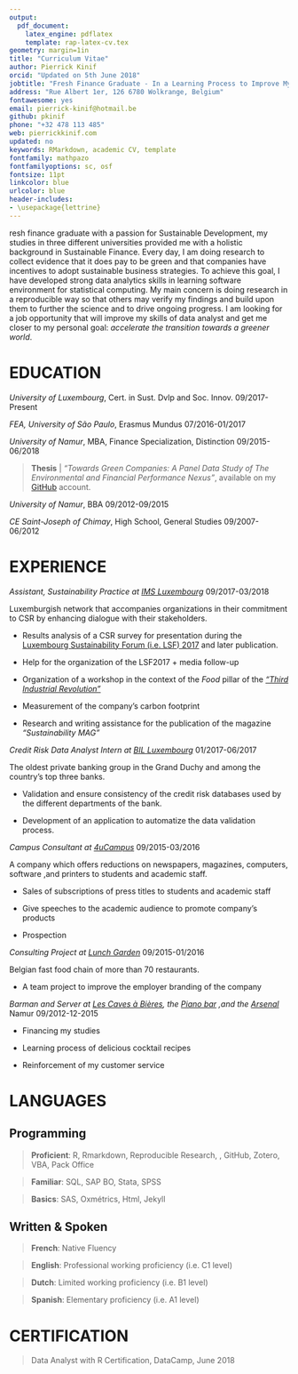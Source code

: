 ```yaml
---
output: 
  pdf_document:
    latex_engine: pdflatex
    template: rap-latex-cv.tex
geometry: margin=1in
title: "Curriculum Vitae"
author: Pierrick Kinif
orcid: "Updated on 5th June 2018"
jobtitle: "Fresh Finance Graduate - In a Learning Process to Improve My Data Analytics Skills"
address: "Rue Albert 1er, 126 6780 Wolkrange, Belgium"
fontawesome: yes
email: pierrick-kinif@hotmail.be
github: pkinif
phone: "+32 478 113 485"
web: pierrickkinif.com
updated: no
keywords: RMarkdown, academic CV, template
fontfamily: mathpazo
fontfamilyoptions: sc, osf
fontsize: 11pt
linkcolor: blue
urlcolor: blue
header-includes:
- \usepackage{lettrine}
---
```

\vspace{1cm}

\lettrine{F}resh finance graduate with a passion for Sustainable Development, my studies in three different universities provided me with a holistic background in Sustainable Finance. Every day, I am doing research to collect evidence that it does pay to be green and that companies have incentives to adopt sustainable business strategies. To achieve this goal, I have developed strong data analytics skills in learning software environment for statistical computing. My main concern is doing research in a reproducible way so that others may verify my findings and build upon them to further the science and to drive ongoing progress. I am looking for a job opportunity that will improve my skills of data analyst and get me closer to my personal goal: *accelerate the transition towards a greener world*. 

# EDUCATION

*University of Luxembourg*, Cert. in Sust. Dvlp and Soc. Innov. \hfill 09/2017-Present

*FEA, University of São Paulo*, Erasmus Mundus \hfill 07/2016-01/2017

*University of Namur*, MBA, Finance Specialization, Distinction \hfill 09/2015-06/2018  

> **Thesis** | *"Towards Green Companies: A Panel Data Study of The Environmental and Financial Performance Nexus"*, available on my [GitHub](https://github.com/pkinif/Thesis) account.

*University of Namur*, BBA \hfill 09/2012-09/2015

*CE Saint-Joseph of Chimay*, High School, General Studies \hfill 09/2007-06/2012

# EXPERIENCE

*Assistant, Sustainability Practice at [IMS Luxembourg](http://imslux.lu/)* \hfill 09/2017-03/2018

Luxemburgish network that accompanies organizations in their commitment to CSR by enhancing dialogue with their stakeholders.

- Results analysis of a CSR survey for presentation during the [Luxembourg Sustainability Forum (i.e. LSF) 2017](https://www.youtube.com/watch?v=GIjwK_j_HyY) and later publication. 

- Help for the organization of the LSF2017 + media follow-up 

- Organization of a workshop in the context of the *Food* pillar of the [*"Third Industrial Revolution"*](http://www.troisiemerevolutionindustrielle.lu/)

- Measurement of the company's carbon footprint

- Research and writing assistance for the publication of the magazine *"Sustainability MAG"*

*Credit Risk Data Analyst Intern at [BIL Luxembourg](https://www.bil.com/fr/Pages/index.aspx)* \hfill 01/2017-06/2017

The oldest private banking group in the Grand Duchy and among the country’s top three banks. 

- Validation and ensure consistency of the credit risk databases used by the different departments of the bank.

- Development  of an application to automatize the data validation process.

*Campus Consultant at [4uCampus](https://www.4ucampus.be/fr/)* \hfill 09/2015-03/2016

A company which offers reductions on newspapers, magazines, computers, software ,and printers to students and academic staff.

- Sales of subscriptions of press titles to students and academic staff

- Give speeches to the academic audience to promote company's products 

- Prospection 

*Consulting Project at [Lunch Garden](https://www.lunchgarden.be/fr?gclid=EAIaIQobChMIx6rm_s282wIVhJ3VCh1brww1EAAYASAAEgK7A_D_BwE)* \hfill 09/2015-01/2016

Belgian fast food chain of more than 70 restaurants. 

- A team project to improve the employer branding of the company

*Barman and Server at [Les Caves à Bières](https://www.google.com/url?sa=t&source=web&cd=1&cad=rja&uact=8&ved=0ahUKEwiynrj6rb3bAhUsJ8AKHeloA60QFgguMAA&url=https%3A%2F%2Ffr-fr.facebook.com%2Fpages%2FLes-Caves-%25C3%2580-Bi%25C3%25A8res%2F186535764722243&usg=AOvVaw3QgJ8qNQfPsKg4xsqVIf3t), the [Piano bar](https://www.google.com/url?sa=t&rct=j&q=&esrc=s&source=web&cd=1&cad=rja&uact=8&ved=0ahUKEwi-9KvXrb3bAhVKI8AKHQLxBiMQFgguMAA&url=https%3A%2F%2Ffr-fr.facebook.com%2Flepianobarnamur%2F&usg=AOvVaw2czC_1tmXbWBVyH_t6Q9hW) ,and the [Arsenal](https://www.google.com/url?sa=t&rct=j&q=&esrc=s&source=web&cd=2&cad=rja&uact=8&ved=0ahUKEwi3gJ2Vrr3bAhWRasAKHXc8DtYQFgg-MAE&url=https%3A%2F%2Fwww.unamur.be%2Fservices%2Fsocial%2Farsenal&usg=AOvVaw1EWoWte0qHjoIsPppcGMhT)* Namur \hfill 09/2012-12-2015

- Financing my studies

- Learning process of delicious cocktail recipes

- Reinforcement of my customer service


# LANGUAGES

## Programming

> **Proficient**: R, Rmarkdown, Reproducible Research, \LaTeX\, GitHub, Zotero, VBA, Pack Office

> **Familiar**:   SQL, SAP BO, Stata, SPSS

> **Basics**: SAS, Oxmétrics, Html, Jekyll

## Written & Spoken

> **French**:     Native Fluency

> **English**:    Professional working proficiency (i.e. C1 level)

> **Dutch**:      Limited working proficiency (i.e. B1 level)

> **Spanish**:    Elementary proficiency (i.e. A1 level)

# CERTIFICATION

> Data Analyst with R Certification, DataCamp, June 2018
